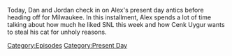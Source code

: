 {{DEFAULTSORT:
    #_EPISODE_0782:February 26, 2023
}}{{Episode
    | title           = February 26, 2023
    | caption         = Listen to this episode on [https://knowledgefight.libsyn.com/782-february-26-2023 Libsyn] [https://open.spotify.com/episode/1AJwTN4sZyqrf1Ce81CDjz Spotify], Read the [[Transcript/782: February 26, 2023|Unofficial Transcript]]
    | episodeNumber   = 782
    | length          = 01:28:15
    | airDate         = March 2, 2023
    | coverageDate    = February 26, 2023
    | episodeType     = [[:Category:Present Day|Present Day]]
    | previousEpisode = [[781: Chatting With Will Sommer]]
    | nextEpisode     = [[783: March 2, 2006 (Live)]]
}}

{{Stub}}

Today, Dan and Jordan check in on Alex's present day antics before heading off for Milwaukee.  In this installment, Alex spends a lot of time talking about how much he liked SNL this week and how Cenk Uygur wants to steal his cat for unholy reasons.

[[Category:Episodes]]
[[Category:Present Day]]
